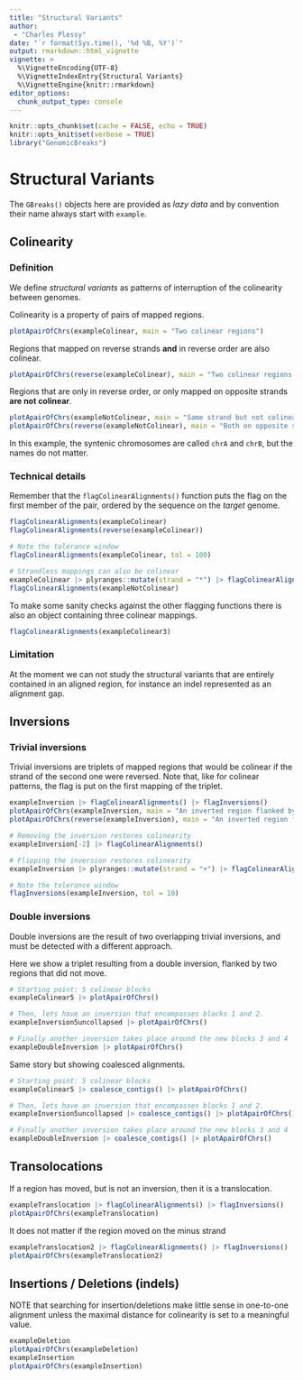 ```yaml
---
title: "Structural Variants"
author: 
 - "Charles Plessy"
date: "`r format(Sys.time(), '%d %B, %Y')`"
output: rmarkdown::html_vignette
vignette: >
  %\VignetteEncoding{UTF-8}
  %\VignetteIndexEntry{Structural Variants}
  %\VignetteEngine{knitr::rmarkdown}
editor_options: 
  chunk_output_type: console
---
```


```r
knitr::opts_chunk$set(cache = FALSE, echo = TRUE)
knitr::opts_knit$set(verbose = TRUE)
library("GenomicBreaks")
```

# Structural Variants

The `GBreaks()` objects here are provided as _lazy data_ and by convention
their name always start with `example`.

## Colinearity

### Definition

We define _structural variants_ as patterns of interruption of the colinearity
between genomes.

Colinearity is a property of pairs of mapped regions.  

```r
plotApairOfChrs(exampleColinear, main = "Two colinear regions")
```

Regions that mapped on reverse strands **and** in reverse order are also colinear.

```r
plotApairOfChrs(reverse(exampleColinear), main = "Two colinear regions on different strands")
```

Regions that are only in reverse order, or only mapped on opposite strands
**are not colinear**.

```r
plotApairOfChrs(exampleNotColinear, main = "Same strand but not colinear")
plotApairOfChrs(reverse(exampleNotColinear), main = "Both on opposite strand but not colinear")
```

In this example, the syntenic chromosomes are called `chrA` and `chrB`, but the
names do not matter.

### Technical details

Remember that the `flagColinearAlignments()` function puts the flag on the first
member of the pair, ordered by the sequence on the _target_ genome.

```r
flagColinearAlignments(exampleColinear)
flagColinearAlignments(reverse(exampleColinear))

# Note the tolerance window
flagColinearAlignments(exampleColinear, tol = 100)

# Strandless mappings can also be colinear
exampleColinear |> plyranges::mutate(strand = "*") |> flagColinearAlignments()
flagColinearAlignments(exampleNotColinear)
```

To make some sanity checks against the other flagging functions there is also
an object containing three colinear mappings.

```r
flagColinearAlignments(exampleColinear3)
```

### Limitation

At the moment we can not study the structural variants that are entirely
contained in an aligned region, for instance an indel represented as an
alignment gap.

## Inversions

### Trivial inversions

Trivial inversions are triplets of mapped regions that would be colinear if the
strand of the second one were reversed.  Note that, like for colinear patterns,
the flag is put on the first mapping of the triplet.

```r
exampleInversion |> flagColinearAlignments() |> flagInversions()
plotApairOfChrs(exampleInversion, main = "An inverted region flanked by colinear regions")
plotApairOfChrs(reverse(exampleInversion), main = "An inverted region flanked by colinear regions (opposite strands)")

# Removing the inversion restores colinearity
exampleInversion[-2] |> flagColinearAlignments()

# Flipping the inversion restores colinearity
exampleInversion |> plyranges::mutate(strand = "+") |> flagColinearAlignments()

# Note the tolerance window
flagInversions(exampleInversion, tol = 10)
```

### Double inversions

Double inversions are the result of two overlapping trivial inversions, and
must be detected with a different approach.

Here we show a triplet resulting from a double inversion, flanked by two
regions that did not move.

```r
# Starting point: 5 colinear blocks
exampleColinear5 |> plotApairOfChrs()

# Then, lets have an inversion that encompasses blocks 1 and 2.
exampleInversion5uncollapsed |> plotApairOfChrs()

# Finally another inversion takes place around the new blocks 3 and 4
exampleDoubleInversion |> plotApairOfChrs()
```

Same story but showing coalesced alignments.

```r
# Starting point: 5 colinear blocks
exampleColinear5 |> coalesce_contigs() |> plotApairOfChrs()

# Then, lets have an inversion that encompasses blocks 1 and 2.
exampleInversion5uncollapsed |> coalesce_contigs() |> plotApairOfChrs()

# Finally another inversion takes place around the new blocks 3 and 4
exampleDoubleInversion |> coalesce_contigs() |> plotApairOfChrs()
```

## Transolocations

If a region has moved, but is not an inversion, then it is a translocation.

```r
exampleTranslocation |> flagColinearAlignments() |> flagInversions()
plotApairOfChrs(exampleTranslocation)
```

It does not matter if the region moved on the minus strand
```r
exampleTranslocation2 |> flagColinearAlignments() |> flagInversions()
plotApairOfChrs(exampleTranslocation2)
```

## Insertions / Deletions (indels)

NOTE that searching for insertion/deletions make little sense in one-to-one
alignment unless the maximal distance for colinearity is set to a meaningful
value.

```r
exampleDeletion
plotApairOfChrs(exampleDeletion)
exampleInsertion
plotApairOfChrs(exampleInsertion)
```
